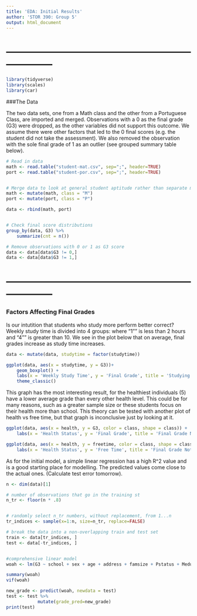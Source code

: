 ```yaml
---
title: 'EDA: Initial Results'
author: 'STOR 390: Group 5'
output: html_document
---
```


# --------------------------------------------------------------------

```r
library(tidyverse)
library(scales)
library(car)
```

###The Data

The two data sets, one from a Math class and the other from a Portuguese Class, are imported and merged. Observations with a 0 as the final grade (G3) were dropped, as the other variables did not support this outcome. We assume there were other factors that led to the 0 final scores (e.g. the student did not take the assessment). We also removed the observation with the sole final grade of 1 as an outlier (see grouped summary table below). 

```r
# Read in data
math <- read.table("student-mat.csv", sep=";", header=TRUE)
port <- read.table("student-por.csv", sep=";", header=TRUE)


# Merge data to look at general student aptitude rather than separate math/Portuguese scores 
math <- mutate(math, class = "M")
port <- mutate(port, class = "P")

data <- rbind(math, port)


# Check final score distributions
group_by(data, G3) %>%
    summarize(cnt = n())

# Remove observations with 0 or 1 as G3 score
data <- data[data$G3 != 0,]
data <- data[data$G3 != 1,]
```

# --------------------------------------------------------------------

### Factors Affecting Final Grades


Is our intutition that students who study more perform better correct? Weekly study time is divided into 4 groups: where "1"" is less than 2 hours and "4"" is greater than 10. We see in the plot below that on average, final grades increase as study time increases.
```r
data <- mutate(data, studytime = factor(studytime))

ggplot(data, aes(x = studytime, y = G3))+ 
    geom_boxplot() + 
    labs(x = 'Weekly Study Time', y = 'Final Grade', title = 'Studying Improves Final Grades') +
    theme_classic()
```

This graph has the most interesting result, for the healthiest individuals (5) have a lower average grade than every other health level. This could be for many reasons, such as a greater sample size or these students focus on their health more than school. This theory can be tested with another plot of health vs free time, but that graph is inconclusive just by looking at it.
```r
ggplot(data, aes(x = health, y = G3, color = class, shape = class)) +  geom_jitter() + geom_smooth(method = "lm") +
    labs(x = 'Health Status', y = 'Final Grade', title = 'Final Grade Not Impacted by Health')

ggplot(data, aes(x = health, y = freetime, color = class, shape = class)) +  geom_jitter() + geom_vline(xintercept = 0.5:5.5) + geom_hline(yintercept = 0.5:5.5) +
    labs(x = 'Health Status', y = 'Free Time', title = 'Final Grade Not Impacted by Health')
```

As for the initial model, a simple linear regression has a high R^2 value and is a good starting place for modelling. The predicted values come close to the actual ones. (Calculate test error tomorrow).
```r
n <- dim(data)[1]

# number of observations that go in the training st
n_tr <- floor(n * .8)


# randomly select n_tr numbers, without replacement, from 1...n
tr_indices <- sample(x=1:n, size=n_tr, replace=FALSE)

# break the data into a non-overlapping train and test set
train <- data[tr_indices, ]
test <- data[-tr_indices, ]


#comprehensive linear model 
woah <- lm(G3 ~ school + sex + age + address + famsize + Pstatus + Medu + Fedu + Mjob + Fjob+ reason + guardian + traveltime + studytime + failures + schoolsup + famsup + paid + activities + nursery + higher + internet + romantic + famrel + freetime + goout + Dalc + Walc + health + absences + G1 + G2 + class, train)

summary(woah)
vif(woah)

new_grade <- predict(woah, newdata = test)
test <- test %>% 
            mutate(grade_pred=new_grade)
print(test)
```

